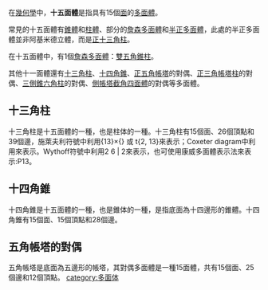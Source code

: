 {{unreferenced|time=2013-05-20T01:00:51+00:00}}
在[[幾何學|幾何學]]中，'''十五面體'''是指具有15個[[面_(幾何)|面]]的[[多面體|多面體]]。

常見的十五面體有[[錐體|錐體]]和[[柱體|柱體]]、部分的[[詹森多面體|詹森多面體]]和[[半正多面體|半正多面體]]，此處的半正多面體並非阿基米德立體，而是[[正十三角柱|正十三角柱]]。

在十五面體中，有1個[[詹森多面體|詹森多面體]]：[[雙五角錐柱|雙五角錐柱]]。

其他十一面體還有[[十三角柱|十三角柱]]、[[十四角錐|十四角錐]]、[[正五角帳塔|正五角帳塔]]的對偶、[[正三角帳塔柱|正三角帳塔柱]]的對偶、[[三側錐六角柱|三側錐六角柱]]的對偶、[[側帳塔截角四面體|側帳塔截角四面體]]的對偶等多面體。

== 十三角柱 ==
十三角柱是十五面體的一種，也是柱体的一種。十三角柱有15個面、26個頂點和39個邊，施萊夫利符號中利用{13}×{} 或 t{2, 13}來表示；Coxeter diagram中利用{{CDD|node_1|13|node|2|node_1}}來表示。Wythoff符號中利用2 6 | 2來表示，也可使用康威多面體表示法來表示:P13。

== 十四角錐 ==
十四角錐是十五面體的一種，也是錐体的一種，是指底面為十四邊形的錐體。十四角錐有15個面、15個頂點和28個邊。

== 五角帳塔的對偶 ==
{{Main|正五角帳塔}}
五角帳塔是底面為五邊形的帳塔，其對偶多面體是一種15面體，共有15個面、25個邊和12個頂點。
{{多面體}}
[[category:多面体|category:多面体]]